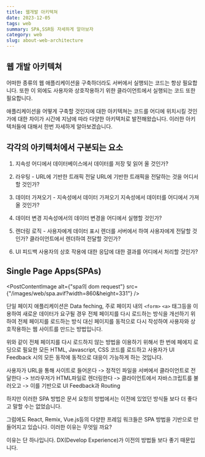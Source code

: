 ```yaml
---
title: 웹개발 아키텍쳐
date: 2023-12-05
tags: web
summary: SPA,SSR등 자세하게 알아보자
category: web
slug: about-web-architecture
---
```


## 웹 개발 아키텍쳐

어떠한 종류의 웹 애플리케이션을 구축하더라도 서버에서 실행되는 코드는 항상 필요합니다. 또한 이 외에도 사용자와 상호작용하기 위한 클라이언트에서 실행되는 코드 또한 필요합니다.

애플리케이션을 어떻게 구축할 것인지에 대한 아키텍쳐는 코드를 어디에 위치시킬 것인가에 대한 차이가 시간에 지남에 따라 다양한 아키텍처로 발전해왔습니다. 이러한 아키텍처들에 대해서 한번 자세하게 알아보겠습니다.

## 각각의 아키텍처에서 구분되는 요소

1. 지속성
   어디에서 데이터베이스에서 데이터를 저장 및 읽어 올 것인가?

2. 라우팅 - URL에 기반한 트래픽 전달
   URL에 기반한 트래픽을 전달하는 것을 어디서 할 것인가?

3. 데이터 가져오기 - 지속성에서 데이터 가져오기
   지속성에서 데이터를 어디에서 가져올 것인가?

4. 데이터 변경
   지속성에서의 데이터 변경을 어디에서 실행할 것인가?

5. 렌더링 로직 - 사용자에게 데이터 표시
   렌더를 서버에서 하여 사용자에게 전달할 것인가? 클라이언트에서 렌더하여 전달할 것인가?

6. UI 피드백
   사용자의 상호 작용에 대한 응답에 대한 결과를 어디에서 처리할 것인가?

## Single Page Apps(SPAs)

<PostContentImage
  alt={"spa의 dom request"}
  src={"/images/web/spa.avif?width=860&height=331"}
/>

단일 페이지 애플리케이션은 Data feching, 주로 페이지 내의 `<form>` `<a>` 태그등을 이용하여 새로운 데이터가 요구될 경우 전체 페이지를 다시 로드하는 방식을 개선하기 위하여 전체 페이지를 로드하는 방식 대신 페이지를 동적으로 다시 작성하여 사용자와 상호작용하는 웹 사이트를 만드는 방법입니다.

위와 같이 전체 페이지를 다시 로드하지 않는 방법을 이용하기 위해서 한 번에 페에지 로딩으로 필요한 모든 HTML, Javascript, CSS 코드를 로드하고 사용자가 UI Feedback 시의 모든 동작에 동적으로 대응이 가능하게 하는 것입니다.

사용자가 URL을 통해 사이트로 들어온다 -> 정적인 파일을 서버에서 클라이언트로 전달한다 -> 브라우저가 HTML파일로 렌더링한다 -> 클라이언트에서 자바스크립트를 불러오고 -> 이를 기반으로 UI Feedback과 Routing

하지만 이러한 SPA 방법은 문서 요청의 방법에서는 이전에 있었던 방식들 보다 더 좋다고 말할 수는 없었습니다.

그럼에도 React, Remix, Vue.js등의 다양한 프레임 워크들은 SPA 방법을 기반으로 만들어지고 있습니다. 이러한 이유는 무엇일 까요?

이유는 단 하나입니다. DX(Develop Experience)가 이전의 방법들 보다 좋기 때문입니다.
